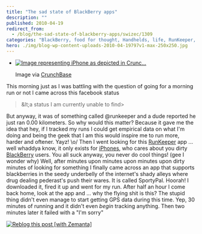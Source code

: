 ```yaml
---
title: "The sad state of BlackBerry apps"
description: ""
published: 2010-04-19
redirect_from:
  - /blog/the-sad-state-of-blackberry-apps/swizec/1309
categories: "BlackBerry, food for thought, Handhelds, life, RunKeeper, Smartphone, SportyPal, Uncategorized"
hero: ./img/blog-wp-content-uploads-2010-04-19797v1-max-250x250.jpg
---
```


- [![Image representing iPhone as depicted in Crunc...](./img/blog-wp-content-uploads-2010-04-19797v1-max-250x250.jpg "Image representing iPhone as depicted in Crunc...")](http://www.crunchbase.com/product/iphone)

  Image via [CrunchBase](http://www.crunchbase.com)

This morning just as I was battling with the question of going for a morning run or not I came across this facebook status

> &amp;lt;a status I am currently unable to find>

But anyway, it was of something called @runkeeper and a dude reported he just ran 0.00 kilometers. So why would this matter? Because it gave me the idea that hey, if I tracked my runs I could get empirical data on what I'm doing and being the geek that I am this would inspire me to run more, harder and oftener. Yayz! \\o/ Then I went looking for this [RunKeeper](http://runkeeper.com/ "RunKeeper") app ... well whaddya know, it only exists for [iPhones](http://www.apple.com/iphone "iPhone"), who cares about you dirty [BlackBerry](http://www.blackberry.com "BlackBerry") users. You all suck anyway, you never do cool things! (gee I wonder why) Well, after minutes upon minutes upon minutes upon dirty minutes of looking for something I finally came across an app that supports blackberries in the seedy underbelly of the internet's shady alleys where drug dealing pederast's push their wares. It is called SportyPal. Hoorah! I downloaded it, fired it up and went for my run. After half an hour I come back home, look at the app and ... why the flying shit is this? The stupid thing didn't even manage to start getting GPS data during this time. Yep, 30 minutes of running and it didn't even _begin_ tracking anything. Then two minutes later it failed with a "I'm sorry"

[![Reblog this post [with Zemanta]](http://img.zemanta.com/reblog_e.png?x-id=740d9278-a559-4fb4-9cca-c2da19eeb5b1)](http://reblog.zemanta.com/zemified/740d9278-a559-4fb4-9cca-c2da19eeb5b1/ "Reblog this post [with Zemanta]")
